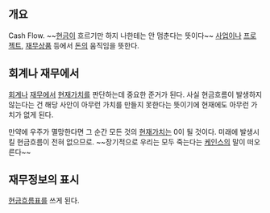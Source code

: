 == 개요 ==
Cash Flow. ~~[[현금]]이 흐르기만 하지 나한테는 안 멈춘다는 뜻이다~~ [[사업]]이나 [[프로젝트]], [[재무상품]] 등에서 [[돈]]의 움직임을 뜻한다.
== 회계나 재무에서 ==
[[회계]]나 [[재무]]에서 [[현재가치]]를 판단하는데 중요한 준거가 된다. 사실 현금흐름이 발생하지 않는다는 건 해당 사안이 아무런 가치를 만들지 못한다는 뜻이기에 현재에도 아무런 가치가 없게 된다.

만약에 우주가 멸망한다면 그 순간 모든 것의 [[현재가치]]는 0이 될 것이다. 미래에 발생시킬 현금흐름이 전혀 없으므로. ~~장기적으로 우리는 모두 죽는다는 [[케인스]]의 말이 떠오른다~~

== 재무정보의 표시 ==
[[현금흐름표]]를 쓰게 된다.

